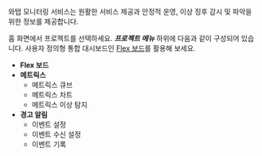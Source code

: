 와탭 모니터링 서비스는 원활한 서비스 제공과 안정적 운영, 이상 징후 감시 및 파악을 위한 정보를 제공합니다.

홈 화면에서 프로젝트를 선택하세요. ***프로젝트 메뉴*** 하위에 다음과 같이 구성되어 있습니다. 사용자 정의형 통합 대시보드인 [Flex 보드](flexboard)를 활용해 보세요.

* **Flex 보드**
* **메트릭스**
    * 메트릭스 큐브
    * 메트릭스 차트
    * 메트릭스 이상 탐지
* **경고 알림**
    * 이벤트 설정
    * 이벤트 수신 설정
    * 이벤트 기록

<!-- 
템플릿 대시보드를 제공하지 않습니다. 
-->
